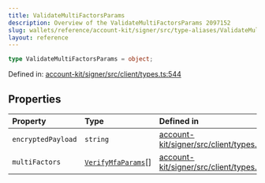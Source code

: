 ```yaml
---
title: ValidateMultiFactorsParams
description: Overview of the ValidateMultiFactorsParams 2097152
slug: wallets/reference/account-kit/signer/src/type-aliases/ValidateMultiFactorsParams
layout: reference
---
```


```ts
type ValidateMultiFactorsParams = object;
```

Defined in: [account-kit/signer/src/client/types.ts:544](https://github.com/alchemyplatform/aa-sdk/blob/923a52171f7246172caf350853843e6680197da9/account-kit/signer/src/client/types.ts#L544)

## Properties

| Property                                       | Type                                        | Defined in                                                                                                                                                                        |
| :--------------------------------------------- | :------------------------------------------ | :-------------------------------------------------------------------------------------------------------------------------------------------------------------------------------- |
| <a id="encryptedpayload" /> `encryptedPayload` | `string`                                    | [account-kit/signer/src/client/types.ts:545](https://github.com/alchemyplatform/aa-sdk/blob/923a52171f7246172caf350853843e6680197da9/account-kit/signer/src/client/types.ts#L545) |
| <a id="multifactors" /> `multiFactors`         | [`VerifyMfaParams`](VerifyMfaParams.mdx)\[] | [account-kit/signer/src/client/types.ts:546](https://github.com/alchemyplatform/aa-sdk/blob/923a52171f7246172caf350853843e6680197da9/account-kit/signer/src/client/types.ts#L546) |
